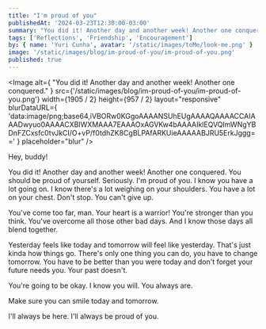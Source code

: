 ```yaml
---
title: "I'm proud of you"
publishedAt: '2024-03-23T12:30:00-03:00'
summary: "You did it! Another day and another week! Another one conquered."
tags: ['Reflections', 'Friendship', 'Encouragement']
by: { name: 'Yuri Cunha', avatar: '/static/images/toMe/look-me.png' }
image: '/static/images/blog/im-proud-of-you/im-proud-of-you.png'
published: true
---
```


<Image
  alt={
    "You did it! Another day and another week! Another one conquered."
  }
  src={'/static/images/blog/im-proud-of-you/im-proud-of-you.png'}
  width={1905 / 2}
  height={957 / 2}
  layout="responsive"
  blurDataURL={
    'data:image/png;base64,iVBORw0KGgoAAAANSUhEUgAAAAQAAAACCAIAAADwyuo0AAAACXBIWXMAAA7EAAAOxAGVKw4bAAAAIklEQVQImWNgYBDnFZCxsfc0tvJkCI/O+vP/f0tdhZK8CgBLPAfARKUieAAAAABJRU5ErkJggg=='
  }
  placeholder="blur"
/>

Hey, buddy!

You did it! Another day and another week! Another one conquered.
You should be proud of yourself. Seriously.
I'm proud of you.
I know you have a lot going on. I know there's a lot weighing on your shoulders. You have a lot on your chest. Don't stop. You can't give up.

You've come too far, man. Your heart is a warrior! You're stronger than you think. You've overcome all those other bad days. And I know those days all blend together.

Yesterday feels like today and tomorrow will feel like yesterday. That's just kinda how things go. There's only one thing you can do, you have to change tomorrow. You have to be better than you were today and don't forget your future needs you. Your past doesn't.

You're going to be okay. I know you will. You always are.

Make sure you can smile today and tomorrow.

I'll always be here. I'll always be proud of you.